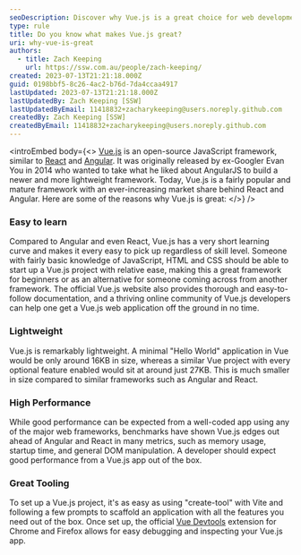 ```yaml
---
seoDescription: Discover why Vue.js is a great choice for web development, with its easy learning curve, lightweight framework, high performance, and excellent tooling.
type: rule
title: Do you know what makes Vue.js great?
uri: why-vue-is-great
authors:
  - title: Zach Keeping
    url: https://ssw.com.au/people/zach-keeping/
created: 2023-07-13T21:21:18.000Z
guid: 0198bbf5-8c26-4ac2-b76d-7da4ccaa4917
lastUpdated: 2023-07-13T21:21:18.000Z
lastUpdatedBy: Zach Keeping [SSW]
lastUpdatedByEmail: 11418832+zacharykeeping@users.noreply.github.com
createdBy: Zach Keeping [SSW]
createdByEmail: 11418832+zacharykeeping@users.noreply.github.com
---
```


<introEmbed
  body={<>
[Vue.js](https://www.ssw.com.au/consulting/vue) is an open-source JavaScript framework, similar to [React](https://www.ssw.com.au/consulting/react) and [Angular](https://www.ssw.com.au/consulting/angular). It was originally released by ex-Googler Evan You in 2014 who wanted to take what he liked about AngularJS to build a newer and more lightweight framework. Today, Vue.js is a fairly popular and mature framework with an ever-increasing market share behind React and Angular. Here are some of the reasons why Vue.js is great:
  </>}
/>
<youtubeEmbed url="https://www.youtube.com/watch?v=nhBVL41-_Cw" description="Video: Vue.js Explained in 100 Seconds | Fireship (2 min)" />

### Easy to learn

Compared to Angular and even React, Vue.js has a very short learning curve and makes it every easy to pick up regardless of skill level. Someone with fairly basic knowledge of JavaScript, HTML and CSS should be able to start up a Vue.js project with relative ease, making this a great framework for beginners or as an alternative for someone coming across from another framework. The official Vue.js website also provides thorough and easy-to-follow documentation, and a thriving online community of Vue.js developers can help one get a Vue.js web application off the ground in no time.

### Lightweight

Vue.js is remarkably lightweight. A minimal "Hello World" application in Vue would be only around 16KB in size, whereas a similar Vue project with every optional feature enabled would sit at around just 27KB. This is much smaller in size compared to similar frameworks such as Angular and React.

### High Performance

While good performance can be expected from a well-coded app using any of the major web frameworks, benchmarks have shown Vue.js edges out ahead of Angular and React in many metrics, such as memory usage, startup time, and general DOM manipulation. A developer should expect good performance from a Vue.js app out of the box.

### Great Tooling

To set up a Vue.js project, it's as easy as using "create-tool" with Vite and following a few prompts to scaffold an application with all the features you need out of the box. Once set up, the official [Vue Devtools](https://devtools.vuejs.org) extension for Chrome and Firefox allows for easy debugging and inspecting your Vue.js app.
